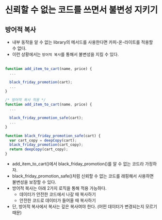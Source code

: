 # 신뢰할 수 없는 코드를 쓰면서 불변성 지키기

## 방어적 복사
- 내부 동작을 알 수 없는 library의 메서드를 사용한다면 카피-온-라이트를 적용할 수 없다.
- 이런 상황에서는 `방어적 복사`를 통해서 불변성을 지킬 수 있다.
<br></br>

```javascript
function add_item_to_cart(name, price) {
  ...

  black_friday_promotion(cart);
  ...
}

/* 방어적 복사 적용 */
function add_item_to_cart(name, price) {
  ...

  black_friday_promotion_safe(cart);
  ...
}

function black_friday_promotion_safe(cart) {
  var cart_copy = deepCopy(cart);
  black_friday_promotion(cart_copy);
  return deepCopy(cart_copy);
}
```
- add_item_to_cart()에서 black_friday_promotion()를 알 수 없는 코드라 가정하자.
- black_friday_promotion_safe()처럼 신뢰할 수 없는 코드를 래핑해서 사용하면 불변성을 보장할 수 있다.
- 방어적 복사는 아래 2가지 로직을 통해 적용 가능하다.
    - 데이터가 안전한 코드에서 나갈 때 복사하기
    - 안전한 코드로 데이터가 들어올 때 복사하기
- 단, 방어적 복사에서 복사는 깊은 복사여야 한다. (어떤 데이터가 변경되는지 모르기 때문)

